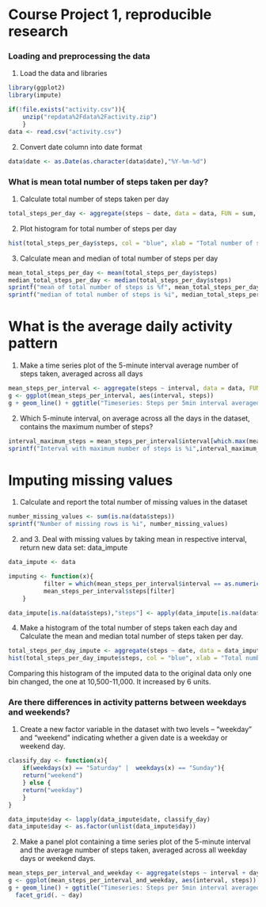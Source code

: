 
Course Project 1, reproducible research
====================================

### Loading and preprocessing the data
1. Load the data and libraries
```r
library(ggplot2)
library(impute)

if(!file.exists("activity.csv")){
    unzip("repdata%2Fdata%2Factivity.zip")
    }
data <- read.csv("activity.csv")
```
 
2. Convert date column into date format
```r
data$date <- as.Date(as.character(data$date),"%Y-%m-%d")
```


### What is mean total number of steps taken per day?

1. Calculate total number of steps taken per day
```r
total_steps_per_day <- aggregate(steps ~ date, data = data, FUN = sum, na.rm = TRUE) 
```

2. Plot histogram for total number of steps per day
```r
hist(total_steps_per_day$steps, col = "blue", xlab = "Total number of steps per day", ylab = "Frequency using 53 bins", main = "Distribution of total steps per day", breaks = 52)
```

3. Calculate mean and median of total number of steps per day

```r
mean_total_steps_per_day <- mean(total_steps_per_day$steps)
median_total_steps_per_day <- median(total_steps_per_day$steps)
sprintf("mean of total number of steps is %f", mean_total_steps_per_day)
sprintf("median of total number of steps is %i", median_total_steps_per_day)
```

# What is the average daily activity pattern

1. Make a time series plot of the 5-minute interval average number of steps taken, averaged across all days
```r
mean_steps_per_interval <- aggregate(steps ~ interval, data = data, FUN = mean)
g <- ggplot(mean_steps_per_interval, aes(interval, steps))
g + geom_line() + ggtitle("Timeseries: Steps per 5min interval averaged across all days")

```

2. Which 5-minute interval, on average across all the days in the dataset, contains the maximum number of steps?
```r
interval_maximum_steps = mean_steps_per_interval$interval[which.max(mean_steps_per_interval$steps)]
sprintf("Interval with maximum number of steps is %i",interval_maximum_steps)
```

# Imputing missing values

1. Calculate and report the total number of missing values in the dataset 
```r
number_missing_values <- sum(is.na(data$steps))
sprintf("Number of missing rows is %i", number_missing_values)
```

2. and 3. Deal with missing values by taking mean in respective interval, return new data set: data_impute
```r
data_impute <- data

imputing <- function(x){
          filter = which(mean_steps_per_interval$interval == as.numeric(x["interval"]))
          mean_steps_per_interval$steps[filter]
    }

data_impute[is.na(data$steps),"steps"] <- apply(data_impute[is.na(data$steps),], 1, imputing)
```

4. Make a histogram of the total number of steps taken each day and Calculate the mean and median total number of steps taken per day. 
```r
total_steps_per_day_impute <- aggregate(steps ~ date, data = data_impute, FUN = sum)
hist(total_steps_per_day_impute$steps, col = "blue", xlab = "Total number of steps per day", ylab = "Frequency using 53 bins", main = "Distribution of total steps per day, NAs imputed", breaks = 52)
```
Comparing this histogram of the imputed data to the original data only one bin changed, the one at 10,500-11,000. It increased by 6 units.


### Are there differences in activity patterns between weekdays and weekends?

1. Create a new factor variable in the dataset with two levels – “weekday” and “weekend” indicating whether a given date is a weekday or weekend day.

```r
classify_day <- function(x){
    if(weekdays(x) == "Saturday" |  weekdays(x) == "Sunday"){
    return("weekend")    
    } else {
    return("weekday")
    }
}

data_impute$day <- lapply(data_impute$date, classify_day)
data_impute$day <- as.factor(unlist(data_impute$day))
```

2. Make a panel plot containing a time series plot of the 5-minute interval and the average number of steps taken, averaged across all weekday days or weekend days. 
```r
mean_steps_per_interval_and_weekday <- aggregate(steps ~ interval + day, data = data_impute, FUN = mean)
g <- ggplot(mean_steps_per_interval_and_weekday, aes(interval, steps))
g + geom_line() + ggtitle("Timeseries: Steps per 5min interval averaged across all days") +
  facet_grid(. ~ day)

```




